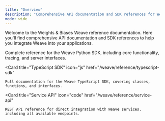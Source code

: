```yaml
---
title: "Overview"
description: "Comprehensive API documentation and SDK references for Weights & Biases Weave"
mode: wide
---
```


Welcome to the Weights & Biases Weave reference documentation. Here you'll find comprehensive API documentation and SDK references to help you integrate Weave into your applications.

<CardGroup cols={3}>
  <Card
    title="Python SDK"
    icon="python"
    href="/weave/reference/python-sdk"
  >
    Complete reference for the Weave Python SDK, including core functionality, tracing, and server interfaces.
  </Card>
  
  <Card
    title="TypeScript SDK"
    icon="js"
    href="/weave/reference/typescript-sdk"
  >
    Full documentation for the Weave TypeScript SDK, covering classes, functions, and interfaces.
  </Card>
  
  <Card
    title="Service API"
    icon="code"
    href="/weave/reference/service-api"
  >
    REST API reference for direct integration with Weave services, including all available endpoints.
  </Card>
</CardGroup>
